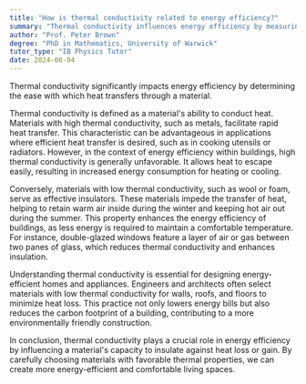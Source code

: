 ```yaml
---
title: "How is thermal conductivity related to energy efficiency?"
summary: "Thermal conductivity influences energy efficiency by measuring how readily heat transfers through materials, impacting insulation and overall energy use in various applications."
author: "Prof. Peter Brown"
degree: "PhD in Mathematics, University of Warwick"
tutor_type: "IB Physics Tutor"
date: 2024-06-04
---
```


Thermal conductivity significantly impacts energy efficiency by determining the ease with which heat transfers through a material.

Thermal conductivity is defined as a material's ability to conduct heat. Materials with high thermal conductivity, such as metals, facilitate rapid heat transfer. This characteristic can be advantageous in applications where efficient heat transfer is desired, such as in cooking utensils or radiators. However, in the context of energy efficiency within buildings, high thermal conductivity is generally unfavorable. It allows heat to escape easily, resulting in increased energy consumption for heating or cooling.

Conversely, materials with low thermal conductivity, such as wool or foam, serve as effective insulators. These materials impede the transfer of heat, helping to retain warm air inside during the winter and keeping hot air out during the summer. This property enhances the energy efficiency of buildings, as less energy is required to maintain a comfortable temperature. For instance, double-glazed windows feature a layer of air or gas between two panes of glass, which reduces thermal conductivity and enhances insulation.

Understanding thermal conductivity is essential for designing energy-efficient homes and appliances. Engineers and architects often select materials with low thermal conductivity for walls, roofs, and floors to minimize heat loss. This practice not only lowers energy bills but also reduces the carbon footprint of a building, contributing to a more environmentally friendly construction.

In conclusion, thermal conductivity plays a crucial role in energy efficiency by influencing a material's capacity to insulate against heat loss or gain. By carefully choosing materials with favorable thermal properties, we can create more energy-efficient and comfortable living spaces.
    